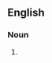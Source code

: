 {{also|nano-circuits}}

==English==

===Noun===
{{head|en|noun form}}

# {{plural of|nanocircuit|lang=en}}